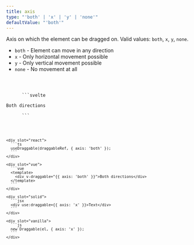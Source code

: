 ```yaml
---
title: axis
type: "'both' | 'x' | 'y' | 'none'"
defaultValue: "'both'"
---
```




Axis on which the element can be dragged on. Valid values: `both`, `x`, `y`, `none`.

- `both` - Element can move in any direction
- `x` - Only horizontal movement possible
- `y` - Only vertical movement possible
- `none` - No movement at all

<Example>
  <BothAxisExample client:visible slot="demo" />

  <Code slot="codes">
    <div slot="svelte">
      ```svelte
      <div use:draggable={{ axis: 'both' }}>Both directions</div>
      ```
    </div>

    <div slot="react">
      ```ts
      useDraggable(draggableRef, { axis: 'both' });
      ```
    </div>

    <div slot="vue">
      ```vue
      <template>
        <div v-draggable="{{ axis: 'both' }}">Both directions</div>
      </template>
      ```
    </div>

    <div slot="solid">
      ```jsx
      <div use:draggable={{ axis: 'x' }}>Text</div>
      ```
    </div>

    <div slot="vanilla">
      ```js
      new Draggable(el, { axis: 'x' });
      ```
    </div>

  </Code>
</Example>
